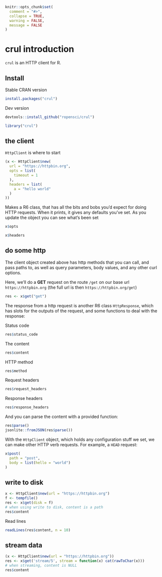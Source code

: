 <!--
%\VignetteIndexEntry{crul introduction}
%\VignetteEngine{knitr::rmarkdown}
%\VignetteEncoding{UTF-8}
-->

```r
knitr::opts_chunk$set(
  comment = "#>",
  collapse = TRUE,
  warning = FALSE,
  message = FALSE
)
```

crul introduction
=================

`crul` is an HTTP client for R.

## Install

Stable CRAN version

```r
install.packages("crul")
```

Dev version

```r
devtools::install_github("ropensci/crul")
```

```r
library("crul")
```

## the client

`HttpClient` is where to start

```r
(x <- HttpClient$new(
  url = "https://httpbin.org",
  opts = list(
    timeout = 1
  ),
  headers = list(
    a = "hello world"
  )
))
```

Makes a R6 class, that has all the bits and bobs you'd expect for doing HTTP
requests. When it prints, it gives any defaults you've set. As you update
the object you can see what's been set

```r
x$opts
```

```r
x$headers
```

## do some http

The client object created above has http methods that you can call,
and pass paths to, as well as query parameters, body values, and any other
curl options.

Here, we'll do a __GET__ request on the route `/get` on our base url
`https://httpbin.org` (the full url is then `https://httpbin.org/get`)

```r
res <- x$get("get")
```

The response from a http request is another R6 class `HttpResponse`, which
has slots for the outputs of the request, and some functions to deal with
the response:

Status code

```r
res$status_code
```

The content

```r
res$content
```

HTTP method

```r
res$method
```

Request headers

```r
res$request_headers
```

Response headers

```r
res$response_headers
```

And you can parse the content with a provided function:

```r
res$parse()
jsonlite::fromJSON(res$parse())
```

With the `HttpClient` object, which holds any configuration stuff
we set, we can make other HTTP verb requests. For example, a `HEAD`
request:

```r
x$post(
  path = "post", 
  body = list(hello = "world")
)
```


## write to disk

```r
x <- HttpClient$new(url = "https://httpbin.org")
f <- tempfile()
res <- x$get(disk = f)
# when using write to disk, content is a path
res$content 
```

Read lines

```r
readLines(res$content, n = 10)
```

## stream data

```r
(x <- HttpClient$new(url = "https://httpbin.org"))
res <- x$get('stream/5', stream = function(x) cat(rawToChar(x)))
# when streaming, content is NULL
res$content 
```

